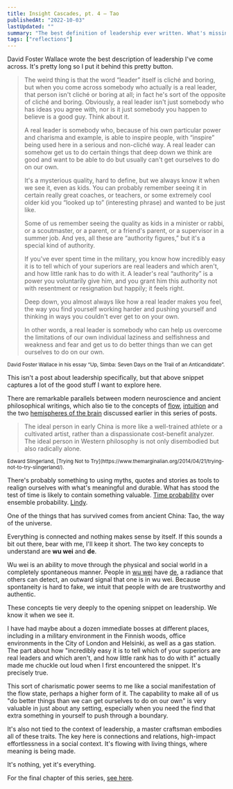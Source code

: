 ```yaml
---
title: Insight Cascades, pt. 4 — Tao
publishedAt: "2022-10-03"
lastUpdated: ""
summary: "The best definition of leadership ever written. What's missing from the concept of flow?"
tags: ["reflections"]
---
```


David Foster Wallace wrote the best description of leadership I've come across.
It's pretty long so I put it behind this pretty button.

<Collapsible>

> The weird thing is that the word “leader” itself is cliché and boring,
> but when you come across somebody who actually is a real leader,
> that person isn't cliché or boring at all; in fact he's sort of the opposite of cliché and boring.
> Obviously, a real leader isn't just somebody who has ideas you agree with,
> nor is it just somebody you happen to believe is a good guy. Think about it.
>
> A real leader is somebody who, because of his own particular power and charisma and example,
> is able to inspire people, with “inspire” being used here in a serious and non-cliché way.
> A real leader can somehow get us to do certain things that deep down we think are good and
> want to be able to do but usually can't get ourselves to do on our own.
>
> It's a mysterious quality, hard to define, but we always know it when we see it, even as kids.
> You can probably remember seeing it in certain really great coaches, or teachers,
> or some extremely cool older kid you “looked up to” (interesting phrase) and wanted to be just like.
>
> Some of us remember seeing the quality as kids in a minister or rabbi, or a scoutmaster, or a parent,
> or a friend's parent, or a supervisor in a summer job. And yes, all these are “authority figures,”
> but it's a special kind of authority.
>
> If you've ever spent time in the military, you know how incredibly easy it is to tell
> which of your superiors are real leaders and which aren't, and how little rank has to do with it.
> A leader's real “authority” is a power you voluntarily give him, and you grant him this authority
> not with resentment or resignation but happily; it feels right.
>
> Deep down, you almost always like how a real leader makes you feel,
> the way you find yourself working harder and pushing yourself and thinking in ways you couldn't
> ever get to on your own.
>
> In other words, a real leader is somebody who can help us overcome the limitations of our
> own individual laziness and selfishness and weakness and fear and get us to do better things
> than we can get ourselves to do on our own.

<small>
  David Foster Wallace in his essay “Up, Simba: Seven Days on the Trail of an
  Anticandidate”.
</small>

</Collapsible>

This isn't a post about leadership specifically, but that above snippet captures a lot of
the good stuff I want to explore here.

There are remarkable parallels between modern neuroscience and ancient philosophical writings,
which also tie to the concepts of [flow](blog/insight-cascades-pt-1), [intuition](blog/insight-cascades-pt-2)
and the two [hemispheres of the brain](blog/insight-cascades-pt-3) discussed earlier in
this series of posts.

> The ideal person in early China is more like a well-trained athlete or
> a cultivated artist, rather than a dispassionate cost-benefit analyzer.
> The ideal person in Western philosophy is not only disembodied but also radically alone.

<small>
  Edward Slingerland, [Trying Not to
  Try](https://www.themarginalian.org/2014/04/21/trying-not-to-try-slingerland/).
</small>

There's probably something to using myths, quotes and stories as tools to realign ourselves with
what's meaningful and durable. What has stood the test of time is likely to contain something valuable.
[Time probability](https://medium.com/incerto/the-logic-of-risk-taking-107bf41029d3) over ensemble probability.
[Lindy](https://en.wikipedia.org/wiki/Lindy_effect).

One of the things that has survived comes from ancient China: Tao, the way of the universe.

Everything is connected and nothing makes sense by itself. If this sounds a bit out there,
bear with me, I'll keep it short. The two key concepts to understand are **wu wei** and **de**.

Wu wei is an ability to move through the physical and social world in a completely spontaneous manner.
People in [wu wei](https://en.wikipedia.org/wiki/Wu_wei) have [de](https://www.britannica.com/topic/de),
a radiance that others can detect, an outward signal that one is in wu wei. Because spontaneity is hard to fake,
we intuit that people with de are trustworthy and authentic.

These concepts tie very deeply to the opening snippet on leadership. We know it when we see it.

I have had maybe about a dozen immediate bosses at different places, including in a military environment in the Finnish woods,
office environments in the City of London and Helsinki, as well as a gas station. The part about how "incredibly easy it is to tell
which of your superiors are real leaders and which aren't, and how little rank has to do with it" actually made me chuckle out
loud when I first encountered the snippet. It's precisely true.

This sort of charismatic power seems to me like a social manifestation of the flow state, perhaps a higher form of it. The capability
to make all of us "do better things than we can get ourselves to do on our own" is very valuable in just about any setting,
especially when you need the find that extra something in yourself to push through a boundary.

It's also not tied to the context of leadership, a master craftsman embodies all of these traits. The key here is connections and relations,
high-impact effortlessness in a social context. It's flowing with living things, where meaning is being made.

It's nothing, yet it's everything.

For the final chapter of this series, [see here](/blog/insight-cascades-pt-5).
